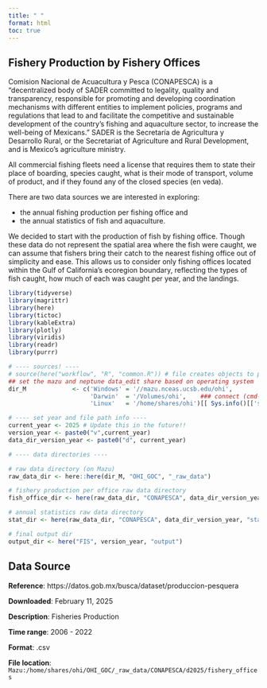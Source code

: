 ```yaml
---
title: " "
format: html
toc: true
---
```



## Fishery Production by Fishery Offices

Comision Nacional de Acuacultura y Pesca (CONAPESCA) is a "decentralized body of SADER committed to legality, quality and transparency, responsible for promoting and developing coordination mechanisms with different entities to implement policies, programs and regulations that lead to and facilitate the competitive and sustainable development of the country's fishing and aquaculture sector, to increase the well-being of Mexicans.”  SADER is the Secretaría de Agricultura y Desarrollo Rural, or the Secretariat of Agriculture and Rural Development, and is Mexico's agriculture ministry.

All commercial fishing fleets need a license that requires them to state their place of boarding, species caught, what is their mode of transport, volume of product, and if they found any of the closed species (en veda).  

There are two data sources we are interested in exploring: 

-  the annual fishing production per fishing office and 
-  the annual statistics of fish and aquaculture.  

We decided to start with the production of fish by fishing office.  Though these data do not represent the spatial area where the fish were caught, we can assume that fishers bring their catch to the nearest fishing office out of simplicity and ease. This allows us to consider only fishing offices located within the Gulf of California's ecoregion boundary, reflecting the types of fish caught, how much of each was caught per year, and the landings. 


```r
library(tidyverse)
library(magrittr)
library(here)
library(tictoc)
library(kableExtra)
library(plotly)
library(viridis)
library(readr)
library(purrr)

# ---- sources! ----
# source(here("workflow", "R", "common.R")) # file creates objects to process data
## set the mazu and neptune data_edit share based on operating system
dir_M             <- c('Windows' = '//mazu.nceas.ucsb.edu/ohi',
                       'Darwin'  = '/Volumes/ohi',    ### connect (cmd-K) to smb://mazu/ohi
                       'Linux'   = '/home/shares/ohi')[[ Sys.info()[['sysname']] ]]

# ---- set year and file path info ----
current_year <- 2025 # Update this in the future!!
version_year <- paste0("v",current_year)
data_dir_version_year <- paste0("d", current_year)

# ---- data directories ----

# raw data directory (on Mazu)
raw_data_dir <- here::here(dir_M, "OHI_GOC", "_raw_data")

# fishery production per office raw data directory
fish_office_dir <- here(raw_data_dir, "CONAPESCA", data_dir_version_year, "fishery_offices")

# annual statistics raw data directory
stat_dir <- here(raw_data_dir, "CONAPESCA", data_dir_version_year, "statistical_yearbook_fishery_aquaculture")

# final output dir
output_dir <- here("FIS", version_year, "output")
```




## Data Source

**Reference**: https://datos.gob.mx/busca/dataset/produccion-pesquera 

**Downloaded**: February 11, 2025

**Description**: Fisheries Production

**Time range**: 2006 - 2022

**Format**: .csv

**File location**: `Mazu:/home/shares/ohi/OHI_GOC/_raw_data/CONAPESCA/d2025/fishery_offices`


